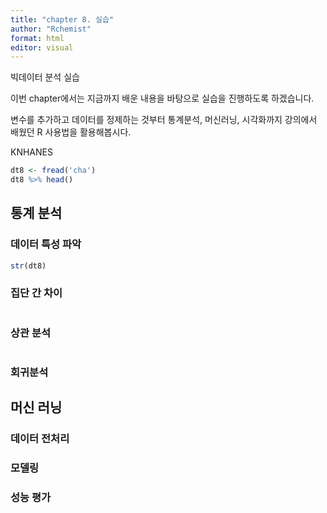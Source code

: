 ```yaml
---
title: "chapter 8. 실습"
author: "Rchemist"
format: html
editor: visual
---
```


빅데이터 분석 실습

이번 chapter에서는 지금까지 배운 내용을 바탕으로 실습을 진행하도록 하겠습니다.

변수를 추가하고 데이터를 정제하는 것부터 통계분석, 머신러닝, 시각화까지 강의에서 배웠던 R 사용법을 활용해봅시다.

KNHANES

```r
dt8 <- fread('cha')
dt8 %>% head()
```

## 통계 분석

### 데이터 특성 파악

```r
str(dt8)
```

### 집단 간 차이

```r

```

### 상관 분석

```r

```

### 회귀분석

## 머신 러닝

### 데이터 전처리

### 모델링

### 성능 평가
